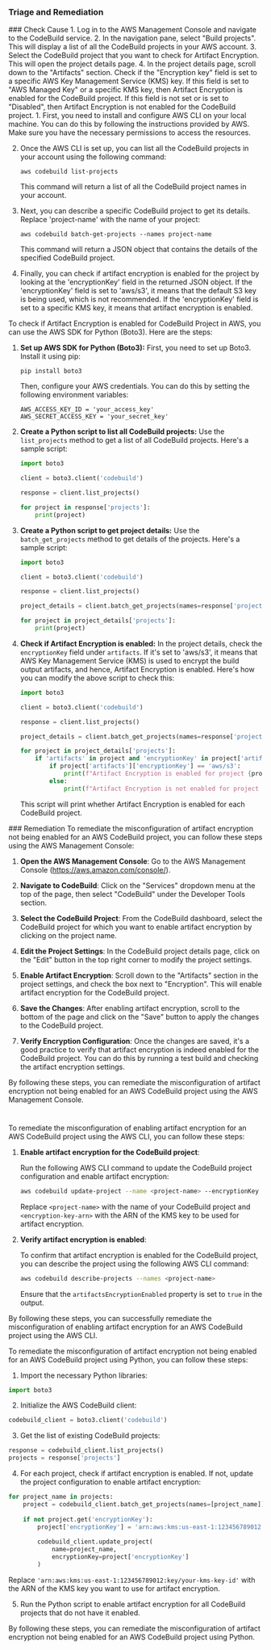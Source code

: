 
### Triage and Remediation
<Tabs>

<Tab title='Cause'>
### Check Cause
<AccordionGroup>
<Accordion title='Using Console' defaultOpen='true'>
1. Log in to the AWS Management Console and navigate to the CodeBuild service.
2. In the navigation pane, select "Build projects". This will display a list of all the CodeBuild projects in your AWS account.
3. Select the CodeBuild project that you want to check for Artifact Encryption. This will open the project details page.
4. In the project details page, scroll down to the "Artifacts" section. Check if the "Encryption key" field is set to a specific AWS Key Management Service (KMS) key. If this field is set to "AWS Managed Key" or a specific KMS key, then Artifact Encryption is enabled for the CodeBuild project. If this field is not set or is set to "Disabled", then Artifact Encryption is not enabled for the CodeBuild project.
</Accordion>

<Accordion title='Using CLI'>
1. First, you need to install and configure AWS CLI on your local machine. You can do this by following the instructions provided by AWS. Make sure you have the necessary permissions to access the resources.

2. Once the AWS CLI is set up, you can list all the CodeBuild projects in your account using the following command:

   ```
   aws codebuild list-projects
   ```

   This command will return a list of all the CodeBuild project names in your account.

3. Next, you can describe a specific CodeBuild project to get its details. Replace 'project-name' with the name of your project:

   ```
   aws codebuild batch-get-projects --names project-name
   ```

   This command will return a JSON object that contains the details of the specified CodeBuild project.

4. Finally, you can check if artifact encryption is enabled for the project by looking at the 'encryptionKey' field in the returned JSON object. If the 'encryptionKey' field is set to 'aws/s3', it means that the default S3 key is being used, which is not recommended. If the 'encryptionKey' field is set to a specific KMS key, it means that artifact encryption is enabled.
</Accordion>

<Accordion title='Using Python'>
To check if Artifact Encryption is enabled for CodeBuild Project in AWS, you can use the AWS SDK for Python (Boto3). Here are the steps:

1. **Set up AWS SDK for Python (Boto3):**
   First, you need to set up Boto3. Install it using pip:
   ```
   pip install boto3
   ```
   Then, configure your AWS credentials. You can do this by setting the following environment variables:
   ```
   AWS_ACCESS_KEY_ID = 'your_access_key'
   AWS_SECRET_ACCESS_KEY = 'your_secret_key'
   ```

2. **Create a Python script to list all CodeBuild projects:**
   Use the `list_projects` method to get a list of all CodeBuild projects. Here's a sample script:
   ```python
   import boto3

   client = boto3.client('codebuild')

   response = client.list_projects()

   for project in response['projects']:
       print(project)
   ```

3. **Create a Python script to get project details:**
   Use the `batch_get_projects` method to get details of the projects. Here's a sample script:
   ```python
   import boto3

   client = boto3.client('codebuild')

   response = client.list_projects()

   project_details = client.batch_get_projects(names=response['projects'])

   for project in project_details['projects']:
       print(project)
   ```

4. **Check if Artifact Encryption is enabled:**
   In the project details, check the `encryptionKey` field under `artifacts`. If it's set to 'aws/s3', it means that AWS Key Management Service (KMS) is used to encrypt the build output artifacts, and hence, Artifact Encryption is enabled. Here's how you can modify the above script to check this:
   ```python
   import boto3

   client = boto3.client('codebuild')

   response = client.list_projects()

   project_details = client.batch_get_projects(names=response['projects'])

   for project in project_details['projects']:
       if 'artifacts' in project and 'encryptionKey' in project['artifacts']:
           if project['artifacts']['encryptionKey'] == 'aws/s3':
               print(f"Artifact Encryption is enabled for project {project['name']}")
           else:
               print(f"Artifact Encryption is not enabled for project {project['name']}")
   ```
   This script will print whether Artifact Encryption is enabled for each CodeBuild project.
</Accordion>

</AccordionGroup>
</Tab>
<Tab title='Remediation'>
### Remediation

<AccordionGroup>
<Accordion title='Using Console' defaultOpen='true'>
To remediate the misconfiguration of artifact encryption not being enabled for an AWS CodeBuild project, you can follow these steps using the AWS Management Console:

1. **Open the AWS Management Console**: Go to the AWS Management Console (https://aws.amazon.com/console/).

2. **Navigate to CodeBuild**: Click on the "Services" dropdown menu at the top of the page, then select "CodeBuild" under the Developer Tools section.

3. **Select the CodeBuild Project**: From the CodeBuild dashboard, select the CodeBuild project for which you want to enable artifact encryption by clicking on the project name.

4. **Edit the Project Settings**: In the CodeBuild project details page, click on the "Edit" button in the top right corner to modify the project settings.

5. **Enable Artifact Encryption**: Scroll down to the "Artifacts" section in the project settings, and check the box next to "Encryption". This will enable artifact encryption for the CodeBuild project.

6. **Save the Changes**: After enabling artifact encryption, scroll to the bottom of the page and click on the "Save" button to apply the changes to the CodeBuild project.

7. **Verify Encryption Configuration**: Once the changes are saved, it's a good practice to verify that artifact encryption is indeed enabled for the CodeBuild project. You can do this by running a test build and checking the artifact encryption settings.

By following these steps, you can remediate the misconfiguration of artifact encryption not being enabled for an AWS CodeBuild project using the AWS Management Console.

#
</Accordion>

<Accordion title='Using CLI'>
To remediate the misconfiguration of enabling artifact encryption for an AWS CodeBuild project using the AWS CLI, you can follow these steps:

1. **Enable artifact encryption for the CodeBuild project**:
   
   Run the following AWS CLI command to update the CodeBuild project configuration and enable artifact encryption:
   
   ```bash
   aws codebuild update-project --name <project-name> --encryptionKey <encryption-key-arn> --artifactsEncryptionEnabled true
   ```
   
   Replace `<project-name>` with the name of your CodeBuild project and `<encryption-key-arn>` with the ARN of the KMS key to be used for artifact encryption.

2. **Verify artifact encryption is enabled**:
   
   To confirm that artifact encryption is enabled for the CodeBuild project, you can describe the project using the following AWS CLI command:
   
   ```bash
   aws codebuild describe-projects --names <project-name>
   ```
   
   Ensure that the `artifactsEncryptionEnabled` property is set to `true` in the output.

By following these steps, you can successfully remediate the misconfiguration of enabling artifact encryption for an AWS CodeBuild project using the AWS CLI.
</Accordion>

<Accordion title='Using Python'>
To remediate the misconfiguration of artifact encryption not being enabled for an AWS CodeBuild project using Python, you can follow these steps:

1. Import the necessary Python libraries:
```python
import boto3
```

2. Initialize the AWS CodeBuild client:
```python
codebuild_client = boto3.client('codebuild')
```

3. Get the list of existing CodeBuild projects:
```python
response = codebuild_client.list_projects()
projects = response['projects']
```

4. For each project, check if artifact encryption is enabled. If not, update the project configuration to enable artifact encryption:
```python
for project_name in projects:
    project = codebuild_client.batch_get_projects(names=[project_name])['projects'][0]
    
    if not project.get('encryptionKey'):
        project['encryptionKey'] = 'arn:aws:kms:us-east-1:123456789012:key/your-kms-key-id'
        
        codebuild_client.update_project(
            name=project_name,
            encryptionKey=project['encryptionKey']
        )
```
Replace `'arn:aws:kms:us-east-1:123456789012:key/your-kms-key-id'` with the ARN of the KMS key you want to use for artifact encryption.

5. Run the Python script to enable artifact encryption for all CodeBuild projects that do not have it enabled.

By following these steps, you can remediate the misconfiguration of artifact encryption not being enabled for an AWS CodeBuild project using Python.
</Accordion>

</AccordionGroup>
</Tab>
</Tabs>

